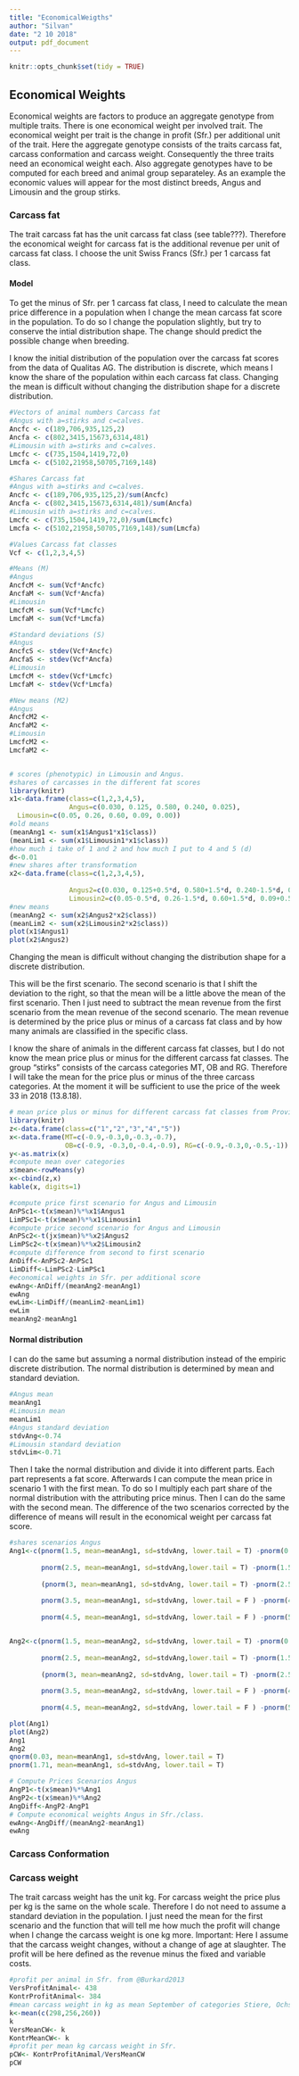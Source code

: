 ```yaml
---
title: "EconomicalWeigths"
author: "Silvan"
date: "2 10 2018"
output: pdf_document
---
```


```r
knitr::opts_chunk$set(tidy = TRUE)
```

## Economical Weights

Economical weights are factors to produce an aggregate genotype from multiple traits.
There is one economical weight per involved trait.
The economical weight per trait is the change in profit (Sfr.) per additional unit of the trait.
Here the aggregate genotype consists of the traits carcass fat, carcass conformation and carcass weight.
Consequently the three traits need an economical weight each.
Also aggregate genotypes have to be computed for each breed and animal group separateley.
As an example the economic values will appear for the most distinct breeds, Angus and Limousin and the group stirks.

### Carcass fat
The trait carcass fat has the unit carcass fat class (see table???).
Therefore the economical weight for carcass fat is the additional revenue per unit of carcass fat class.
I choose the unit Swiss Francs (Sfr.) per 1 carcass fat class.

#### Model
To get the minus of Sfr. per 1 carcass fat class, I need to calculate the mean price difference in a population when I change the mean carcass fat score in the population.
To do so I change the population slightly, but try to conserve the intial distribution shape.
The change should predict the possible change when breeding.

I know the initial distribution of the population over the carcass fat scores from the data of Qualitas AG.
The distribution is discrete, which means I know the share of the population within each carcass fat class.
Changing the mean is difficult without changing the distribution shape for a discrete distribution.

```r
#Vectors of animal numbers Carcass fat 
#Angus with a=stirks and c=calves.
Ancfc <- c(189,706,935,125,2)
Ancfa <- c(802,3415,15673,6314,481)
#Limousin with a=stirks and c=calves.
Lmcfc <- c(735,1504,1419,72,0)
Lmcfa <- c(5102,21958,50705,7169,148)

#Shares Carcass fat
#Angus with a=stirks and c=calves.
Ancfc <- c(189,706,935,125,2)/sum(Ancfc)
Ancfa <- c(802,3415,15673,6314,481)/sum(Ancfa)
#Limousin with a=stirks and c=calves.
Lmcfc <- c(735,1504,1419,72,0)/sum(Lmcfc)
Lmcfa <- c(5102,21958,50705,7169,148)/sum(Lmcfa)

#Values Carcass fat classes
Vcf <- c(1,2,3,4,5)

#Means (M)
#Angus
AncfcM <- sum(Vcf*Ancfc)
AncfaM <- sum(Vcf*Ancfa)
#Limousin
LmcfcM <- sum(Vcf*Lmcfc)
LmcfaM <- sum(Vcf*Lmcfa)

#Standard deviations (S)
#Angus
AncfcS <- stdev(Vcf*Ancfc)
AncfaS <- stdev(Vcf*Ancfa)
#Limousin
LmcfcM <- stdev(Vcf*Lmcfc)
LmcfaM <- stdev(Vcf*Lmcfa)

#New means (M2)
#Angus
AncfcM2 <- 
AncfaM2 <- 
#Limousin
LmcfcM2 <- 
LmcfaM2 <- 


# scores (phenotypic) in Limousin and Angus.
#shares of carcasses in the different fat scores
library(knitr)
x1<-data.frame(class=c(1,2,3,4,5),
               Angus=c(0.030, 0.125, 0.580, 0.240, 0.025), 
  Limousin=c(0.05, 0.26, 0.60, 0.09, 0.00))
#old means
(meanAng1 <- sum(x1$Angus1*x1$class))
(meanLim1 <- sum(x1$Limousin1*x1$class))
#how much i take of 1 and 2 and how much I put to 4 and 5 (d)
d<-0.01
#new shares after transformation
x2<-data.frame(class=c(1,2,3,4,5),
               
               Angus2=c(0.030, 0.125+0.5*d, 0.580+1.5*d, 0.240-1.5*d, 0.025-0.5*d),
               Limousin2=c(0.05-0.5*d, 0.26-1.5*d, 0.60+1.5*d, 0.09+0.5*d, 0.00))
#new means
(meanAng2 <- sum(x2$Angus2*x2$class))
(meanLim2 <- sum(x2$Limousin2*x2$class))
plot(x1$Angus1)
plot(x2$Angus2)
```

Changing the mean is difficult without changing the distribution shape for a discrete distribution.

This will be the first scenario.
The second scenario is that I shift the deviation to the right, so that the mean will be a little above the mean of the first scenario.
Then I just need to subtract the mean revenue from the first scenario from the mean revenue of the second scenario.
The mean revenue is determined by the price plus or minus of a carcass fat class and by how many animals are classified in the specific class.

I know the share of animals in the different carcass fat classes, but I do not know the mean price plus or minus for the different carcass fat classes.
The group "stirks" consists of the carcass categories MT, OB and RG.
Therefore I will take the mean for the price plus or minus of the three carcass categories.
At the moment it will be sufficient to use the price of the week 33 in 2018 (13.8.18).

```r
# mean price plus or minus for different carcass fat classes from Proviande 2018, week 33.
library(knitr)
z<-data.frame(class=c("1","2","3","4","5"))
x<-data.frame(MT=c(-0.9,-0.3,0,-0.3,-0.7), 
              OB=c(-0.9, -0.3,0,-0.4,-0.9), RG=c(-0.9,-0.3,0,-0.5,-1))
y<-as.matrix(x)
#compute mean over categories
x$mean<-rowMeans(y)
x<-cbind(z,x) 
kable(x, digits=1)

```

```r
#compute price first scenario for Angus and Limousin
AnPSc1<-t(x$mean)%*%x1$Angus1
LimPSc1<-t(x$mean)%*%x1$Limousin1
#compute price second scenario for Angus and Limousin
AnPSc2<-t(jx$mean)%*%x2$Angus2
LimPSc2<-t(x$mean)%*%x2$Limousin2
#compute difference from second to first scenario
AnDiff<-AnPSc2-AnPSc1
LimDiff<-LimPSc2-LimPSc1
#economical weights in Sfr. per additional score
ewAng<-AnDiff/(meanAng2-meanAng1)
ewAng 
ewLim<-LimDiff/(meanLim2-meanLim1)
ewLim
meanAng2-meanAng1
```

#### Normal distribution
I can do the same but assuming a normal distribution instead of the empiric discrete distribution.
The normal distribution is determined by mean and standard deviation.
```r
#Angus mean
meanAng1
#Limousin mean
meanLim1
#Angus standard deviation
stdvAng<-0.74
#Limousin standard deviation
stdvLim<-0.71
```

Then I take the normal distribution and divide it into different parts.
Each part represents a fat score. 
Afterwards I can compute the mean price in scenario 1 with the first mean.
To do so I multiply each part share of the normal distribution with the attributing price minus.
Then I can do the same with the second mean.
The difference of the two scenarios corrected by the difference of means will result in the economical weight per carcass fat score.

```r
#shares scenarios Angus
Ang1<-c(pnorm(1.5, mean=meanAng1, sd=stdvAng, lower.tail = T) -pnorm(0.5, mean=meanAng1, sd=stdvAng,lower.tail = T),
        
        pnorm(2.5, mean=meanAng1, sd=stdvAng,lower.tail = T) -pnorm(1.5, mean=meanAng1 ),
        
        (pnorm(3, mean=meanAng1, sd=stdvAng, lower.tail = T) -pnorm(2.5, mean=meanAng1, sd=stdvAng,lower.tail = T)) + (pnorm(3, mean=meanAng1, sd=stdvAng,lower.tail = F) -pnorm(3.5, mean=meanAng1,sd=stdvAng, lower.tail = F)),
        
        pnorm(3.5, mean=meanAng1, sd=stdvAng, lower.tail = F ) -pnorm(4.5, mean=meanAng1,sd=stdvAng, lower.tail = F ),
        
        pnorm(4.5, mean=meanAng1, sd=stdvAng, lower.tail = F ) -pnorm(5.5, mean=meanAng1 ,sd=stdvAng, lower.tail = F))


Ang2<-c(pnorm(1.5, mean=meanAng2, sd=stdvAng, lower.tail = T) -pnorm(0.5, mean=meanAng2, sd=stdvAng,lower.tail = T),
        
        pnorm(2.5, mean=meanAng2, sd=stdvAng,lower.tail = T) -pnorm(1.5, mean=meanAng2 ),
        
        (pnorm(3, mean=meanAng2, sd=stdvAng, lower.tail = T) -pnorm(2.5, mean=meanAng2, sd=stdvAng,lower.tail = T)) + (pnorm(3, mean=meanAng2, sd=stdvAng,lower.tail = F) -pnorm(3.5, mean=meanAng2,sd=stdvAng, lower.tail = F)),
        
        pnorm(3.5, mean=meanAng2, sd=stdvAng, lower.tail = F ) -pnorm(4.5, mean=meanAng2,sd=stdvAng, lower.tail = F ),
        
        pnorm(4.5, mean=meanAng2, sd=stdvAng, lower.tail = F ) -pnorm(5.5, mean=meanAng2 ,sd=stdvAng, lower.tail = F))

plot(Ang1)
plot(Ang2)
Ang1
Ang2
qnorm(0.03, mean=meanAng1, sd=stdvAng, lower.tail = T)
pnorm(1.71, mean=meanAng1, sd=stdvAng, lower.tail = T)
```





```r
# Compute Prices Scenarios Angus
AngP1<-t(x$mean)%*%Ang1
AngP2<-t(x$mean)%*%Ang2
AngDiff<-AngP2-AngP1
# Compute economical weights Angus in Sfr./class.
ewAng<-AngDiff/(meanAng2-meanAng1)
ewAng
```


### Carcass Conformation






### Carcass weight
The trait carcass weight has the unit kg.
For carcass weight the price plus per kg is the same on the whole scale.
Therefore I do not need to assume a standard deviation in the population.
I just need the mean for the first scenario and the function that will tell me how much the profit will change when I change the carcass weight is one kg more.
Important: Here I assume that the carcass weight changes, without a change of age at slaughter.
The profit will be here defined as the revenue minus the fixed and variable costs.

```r
#profit per animal in Sfr. from @Burkard2013
VersProfitAnimal<- 438
KontrProfitAnimal<- 384
#mean carcass weight in kg as mean September of categories Stiere, Ochsen and Rinder of Agristat S.33.
k<-mean(c(298,256,260))
k
VersMeanCW<- k
KontrMeanCW<- k
#profit per mean kg carcass weight in Sfr.
pCW<- KontrProfitAnimal/VersMeanCW
pCW
```






